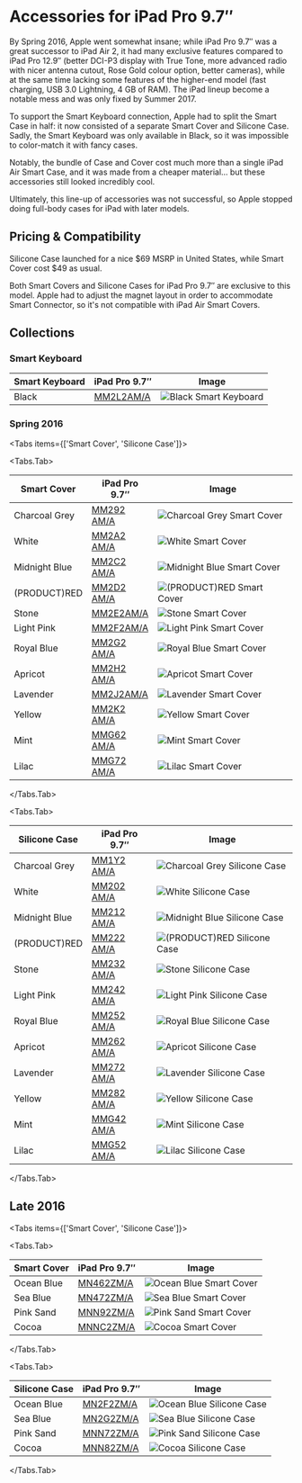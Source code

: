 
# Accessories for iPad Pro 9.7″

By Spring 2016, Apple went somewhat insane; while iPad Pro 9.7″ was a great successor to iPad Air 2, it had many exclusive features compared to iPad Pro 12.9″ (better DCI-P3 display with True Tone, more advanced radio with nicer antenna cutout, Rose Gold colour option, better cameras), while at the same time lacking some features of the higher-end model (fast charging, USB 3.0 Lightning, 4 GB of RAM). The iPad lineup become a notable mess and was only fixed by Summer 2017.

To support the Smart Keyboard connection, Apple had to split the Smart Case in half: it now consisted of a separate Smart Cover and Silicone Case. Sadly, the Smart Keyboard was only available in Black, so it was impossible to color-match it with fancy cases.

Notably, the bundle of Case and Cover cost much more than a single iPad Air Smart Case, and it was made from a cheaper material… but these accessories still looked incredibly cool.

Ultimately, this line-up of accessories was not successful, so Apple stopped doing full-body cases for iPad with later models.

## Pricing & Compatibility

Silicone Case launched for a nice \$69 MSRP in United States, while Smart Cover cost \$49 as usual.

Both Smart Covers and Silicone Cases for iPad Pro 9.7″ are exclusive to this model. Apple had to adjust the magnet layout in order to accommodate Smart Connector, so it's not compatible with iPad Air Smart Covers.

## Collections

### Smart Keyboard

| Smart Keyboard | iPad Pro 9.7″ | Image |
| --- | --- | --- |
| Black | [MM2L2<wbr/>AM/A](/ipad_pro97/MM2L2) | ![Black Smart Keyboard](/everypreview/MM2L2.png) |

### Spring 2016

<Tabs
  items={['Smart Cover', 'Silicone Case']}>

<Tabs.Tab>

| Smart Cover | iPad Pro 9.7″ | Image |
| --- | --- | --- |
| Charcoal Grey | [MM292<wbr/>AM/A](/ipad_pro97/MM292) | ![Charcoal Grey Smart Cover](/everypreview/MM292.png) |
| White | [MM2A2<wbr/>AM/A](/ipad_pro97/MM2A2) | ![White Smart Cover](/everypreview/MM2A2.png) |
| Midnight Blue | [MM2C2<wbr/>AM/A](/ipad_pro97/MM2C2) | ![Midnight Blue Smart Cover](/everypreview/MM2C2.png) |
| (PRODUCT)RED | [MM2D2<wbr/>AM/A](/ipad_pro97/MM2D2) | ![(PRODUCT)RED Smart Cover](/everypreview/MM2D2.png) |
| Stone | [MM2E2<wbr/>AM/A](/ipad_pro97/MM2E2) | ![Stone Smart Cover](/everypreview/MM2E2.png) |
| Light Pink | [MM2F2<wbr/>AM/A](/ipad_pro97/MM2F2) | ![Light Pink Smart Cover](/everypreview/MM2F2.png) |
| Royal Blue | [MM2G2<wbr/>AM/A](/ipad_pro97/MM2G2) | ![Royal Blue Smart Cover](/everypreview/MM2G2.png) |
| Apricot | [MM2H2<wbr/>AM/A](/ipad_pro97/MM2H2) | ![Apricot Smart Cover](/everypreview/MM2H2.png) |
| Lavender | [MM2J2<wbr/>AM/A](/ipad_pro97/MM2J2) | ![Lavender Smart Cover](/everypreview/MM2J2.png) |
| Yellow | [MM2K2<wbr/>AM/A](/ipad_pro97/MM2K2) | ![Yellow Smart Cover](/everypreview/MM2K2.png) |
| Mint | [MMG62<wbr/>AM/A](/ipad_pro97/MMG62) | ![Mint Smart Cover](/everypreview/MMG62.png) |
| Lilac | [MMG72<wbr/>AM/A](/ipad_pro97/MMG72) | ![Lilac Smart Cover](/everypreview/MMG72.png) |

</Tabs.Tab>

<Tabs.Tab>

| Silicone Case | iPad Pro 9.7″ | Image |
| --- | --- | --- |
| Charcoal Grey | [MM1Y2<wbr/>AM/A](/ipad_pro97/MM1Y2) | ![Charcoal Grey Silicone Case](/everypreview/MM1Y2.png) |
| White | [MM202<wbr/>AM/A](/ipad_pro97/MM202) | ![White Silicone Case](/everypreview/MM202.png) |
| Midnight Blue | [MM212<wbr/>AM/A](/ipad_pro97/MM212) | ![Midnight Blue Silicone Case](/everypreview/MM212.png) |
| (PRODUCT)RED | [MM222<wbr/>AM/A](/ipad_pro97/MM222) | ![(PRODUCT)RED Silicone Case](/everypreview/MM222.png) |
| Stone | [MM232<wbr/>AM/A](/ipad_pro97/MM232) | ![Stone Silicone Case](/everypreview/MM232.png) |
| Light Pink | [MM242<wbr/>AM/A](/ipad_pro97/MM242) | ![Light Pink Silicone Case](/everypreview/MM242.png) |
| Royal Blue | [MM252<wbr/>AM/A](/ipad_pro97/MM252) | ![Royal Blue Silicone Case](/everypreview/MM252.png) |
| Apricot | [MM262<wbr/>AM/A](/ipad_pro97/MM262) | ![Apricot Silicone Case](/everypreview/MM262.png) |
| Lavender | [MM272<wbr/>AM/A](/ipad_pro97/MM272) | ![Lavender Silicone Case](/everypreview/MM272.png) |
| Yellow | [MM282<wbr/>AM/A](/ipad_pro97/MM282) | ![Yellow Silicone Case](/everypreview/MM282.png) |
| Mint | [MMG42<wbr/>AM/A](/ipad_pro97/MMG42) | ![Mint Silicone Case](/everypreview/MMG42.png) |
| Lilac | [MMG52<wbr/>AM/A](/ipad_pro97/MMG52) | ![Lilac Silicone Case](/everypreview/MMG52.png) |

</Tabs.Tab>
</Tabs>

## Late 2016

<Tabs
  items={['Smart Cover', 'Silicone Case']}>

<Tabs.Tab>

| Smart Cover | iPad Pro 9.7″ | Image |
| --- | --- | --- |
| Ocean Blue | [MN462<wbr/>ZM/A](/ipad_pro97/MN462) | ![Ocean Blue Smart Cover](/everypreview/MN462.png) |
| Sea Blue | [MN472<wbr/>ZM/A](/ipad_pro97/MN472) | ![Sea Blue Smart Cover](/everypreview/MN472.png) |
| Pink Sand | [MNN92<wbr/>ZM/A](/ipad_pro97/MNN92) | ![Pink Sand Smart Cover](/everypreview/MNN92.png) |
| Cocoa | [MNNC2<wbr/>ZM/A](/ipad_pro97/MNNC2) | ![Cocoa Smart Cover](/everypreview/MNNC2.png) |

</Tabs.Tab>

<Tabs.Tab>

| Silicone Case | iPad Pro 9.7″ | Image |
| --- | --- | --- |
| Ocean Blue | [MN2F2<wbr/>ZM/A](/ipad_pro97/MN2F2) | ![Ocean Blue Silicone Case](/everypreview/MN2F2.png) |
| Sea Blue | [MN2G2<wbr/>ZM/A](/ipad_pro97/MN2G2) | ![Sea Blue Silicone Case](/everypreview/MN2G2.png) |
| Pink Sand | [MNN72<wbr/>ZM/A](/ipad_pro97/MNN72) | ![Pink Sand Silicone Case](/everypreview/MNN72.png) |
| Cocoa | [MNN82<wbr/>ZM/A](/ipad_pro97/MNN82) | ![Cocoa Silicone Case](/everypreview/MNN82.png) |

</Tabs.Tab>
</Tabs>
